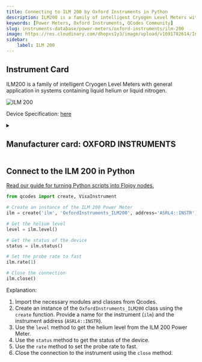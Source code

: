 ```yaml
---
title: Connecting to ILM 200 by Oxford Instruments in Python
description: ILM200 is a family of intelligent Cryogen Level Meters with general application in systems containing liquid helium or liquid nitrogen.
keywords: [Power Meters, Oxford Instruments, QCodes Community] 
slug: instruments-database/power-meters/oxford-instruments/ilm-200 
image: https://res.cloudinary.com/dhopxs1y3/image/upload/v1691782614/Instruments/Power%20Meters/ILM-200/ILM-200.jpg
sidebar:
    label: ILM 200 
---
```



## Instrument Card

ILM200 is a family of intelligent Cryogen Level Meters with general application in systems containing liquid helium or liquid nitrogen.

![ILM 200](https://res.cloudinary.com/dhopxs1y3/image/upload/v1691782614/Instruments/Power%20Meters/ILM-200/ILM-200.jpg)

Device Specification: [here](https://lmu.web.psi.ch/docu/manuals/bulk_manuals/OxfordInstruments/ILM200.pdf)

<details style={{ marginTop: "15px"}}>
<summary><h2 style={{display:'inline'}}>Manufacturer card: OXFORD INSTRUMENTS</h2></summary>

![OXFORD INSTRUMENTS](https://res.cloudinary.com/dhopxs1y3/image/upload/v1692806167/Instruments/Vendor%20Logos/Oxford_Instruments.png)

Oxford Instruments plc is a United Kingdom manufacturing and research company that designs and manufactures tools and systems for industry and research. The company is headquartered in Abingdon, Oxfordshire, England, with sites in the United Kingdom, United States, Europe, and Asia.[2] It is listed on the London Stock Exchange and is a constituent of the FTSE 250 Index.[3]

- Headquarters: Abingdon, United Kingdom
- Yearly Revenue (millions, USD): 367.3
- Vendor Website: [here](https://www.oxinst.com/)

</details>


<FeaturedInstrumentVideo category="POWER_METERS" />

## Connect to the ILM 200 in Python

[Read our guide for turning Python scripts into Flojoy nodes.](https://docs.flojoy.ai/contribution/blocks/custom-flojoy-block/)



<Tabs>
<TabItem value="Flojoy" label="Flojoy" className="flojoy-instrument-tabs">

<SectionsCard category="POWER_METERS" manufacturer="Oxford Instruments"></SectionsCard>

</TabItem>
<TabItem value="QCodes Community" label="QCodes Community">

```python
from qcodes import create, VisaInstrument

# Create an instance of the ILM 200 Power Meter
ilm = create('ilm', 'OxfordInstruments_ILM200', address='ASRL4::INSTR')

# Get the helium level
level = ilm.level()

# Get the status of the device
status = ilm.status()

# Set the probe rate to fast
ilm.rate(1)

# Close the connection
ilm.close()
```

Explanation:
1. Import the necessary modules and classes from Qcodes.
2. Create an instance of the `OxfordInstruments_ILM200` class using the `create` function. Provide a name for the instrument (`ilm`) and the instrument address (`ASRL4::INSTR`).
3. Use the `level` method to get the helium level from the ILM 200 Power Meter.
4. Use the `status` method to get the status of the device.
5. Use the `rate` method to set the probe rate to fast.
6. Close the connection to the instrument using the `close` method.

</TabItem>
</Tabs>